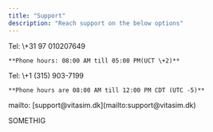 ```yaml
---
title: "Support"
description: "Reach support on the below options"
---
```


<CardGroup cols="2">
  <Card title="Phone support for EU" icon="user-headset" href="tel:+3197010207649">
    Tel: \+31 97 010207649

    **Phone hours: 08:00 AM till 05:00 PM(UCT \+2)**
  </Card>
  <Card title="Phone support for North America" icon="user-headset" href="Tel:+1 (315) 903-7199">
    Tel: \+1 (315) 903-7199

    **Phone hours are 08:00 AM till 12:00 PM CDT (UTC -5)**
  </Card>
  <Card title="Send e-mail now" icon="credit-card-front" href="mailto:support@vitasim.dk" cta="Send email now">
    mailto: [support@vitasim.dk](mailto:support@vitasim.dk)
  </Card>
</CardGroup>

SOMETHIG